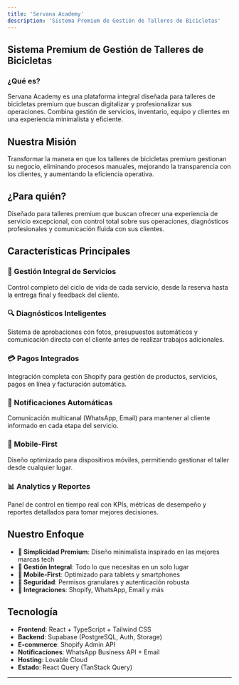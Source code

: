 ```yaml
---
title: 'Servana Academy'
description: 'Sistema Premium de Gestión de Talleres de Bicicletas'
---
```


## Sistema Premium de Gestión de Talleres de Bicicletas

### ¿Qué es?

Servana Academy es una plataforma integral diseñada para talleres de bicicletas premium que buscan digitalizar y profesionalizar sus operaciones. Combina gestión de servicios, inventario, equipo y clientes en una experiencia minimalista y eficiente.

## Nuestra Misión

Transformar la manera en que los talleres de bicicletas premium gestionan su negocio, eliminando procesos manuales, mejorando la transparencia con los clientes, y aumentando la eficiencia operativa.

## ¿Para quién?

Diseñado para talleres premium que buscan ofrecer una experiencia de servicio excepcional, con control total sobre sus operaciones, diagnósticos profesionales y comunicación fluida con sus clientes.

## Características Principales

### 🚴 Gestión Integral de Servicios
Control completo del ciclo de vida de cada servicio, desde la reserva hasta la entrega final y feedback del cliente.

### 🔍 Diagnósticos Inteligentes
Sistema de aprobaciones con fotos, presupuestos automáticos y comunicación directa con el cliente antes de realizar trabajos adicionales.

### 💳 Pagos Integrados
Integración completa con Shopify para gestión de productos, servicios, pagos en línea y facturación automática.

### 📱 Notificaciones Automáticas
Comunicación multicanal (WhatsApp, Email) para mantener al cliente informado en cada etapa del servicio.

### 📲 Mobile-First
Diseño optimizado para dispositivos móviles, permitiendo gestionar el taller desde cualquier lugar.

### 📊 Analytics y Reportes
Panel de control en tiempo real con KPIs, métricas de desempeño y reportes detallados para tomar mejores decisiones.

## Nuestro Enfoque

- **🎯 Simplicidad Premium**: Diseño minimalista inspirado en las mejores marcas tech
- **🔧 Gestión Integral**: Todo lo que necesitas en un solo lugar
- **📱 Mobile-First**: Optimizado para tablets y smartphones
- **🔐 Seguridad**: Permisos granulares y autenticación robusta
- **🔗 Integraciones**: Shopify, WhatsApp, Email y más

## Tecnología

- **Frontend**: React + TypeScript + Tailwind CSS
- **Backend**: Supabase (PostgreSQL, Auth, Storage)
- **E-commerce**: Shopify Admin API
- **Notificaciones**: WhatsApp Business API + Email
- **Hosting**: Lovable Cloud
- **Estado**: React Query (TanStack Query)

---

